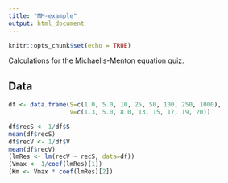 ```yaml
---
title: "MM-example"
output: html_document
---
```


```r
knitr::opts_chunk$set(echo = TRUE)
```

Calculations for the Michaelis-Menton equation quiz.

## Data

```r
df <- data.frame(S=c(1.0, 5.0, 10, 25, 50, 100, 250, 1000),
                 V=c(1.3, 5.0, 8.0, 13, 15, 17, 19, 20))
```

```r
df$recS <- 1/df$S
mean(df$recS)
df$recV <- 1/df$V
mean(df$recV)
(lmRes <- lm(recV ~ recS, data=df))
(Vmax <- 1/coef(lmRes)[1])
(Km <- Vmax * coef(lmRes)[2])
```


